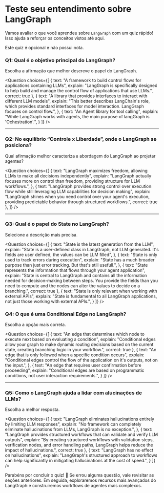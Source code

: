 # Teste seu entendimento sobre LangGraph

Vamos avaliar o que você aprendeu sobre `LangGraph` com um quiz rápido! Isso ajuda a reforçar os conceitos vistos até aqui.

Este quiz é opcional e não possui nota.

### Q1: Qual é o objetivo principal do LangGraph?
Escolha a afirmação que melhor descreve o papel do LangGraph.

<Question
choices={[
  {
    text: "A framework to build control flows for applications containing LLMs",
    explain: "LangGraph is specifically designed to help build and manage the control flow of applications that use LLMs.",
    correct: true
  },
  {
    text: "A library that provides interfaces to interact with different LLM models",
    explain: "This better describes LangChain's role, which provides standard interfaces for model interaction. LangGraph focuses on control flow.",
  },
  {
    text: "An Agent library for tool calling",
    explain: "While LangGraph works with agents, the main purpose of langGraph is 'Ochestration'.",
  }
]}
/>

---

### Q2: No equilíbrio “Controle x Liberdade”, onde o LangGraph se posiciona?
Qual afirmação melhor caracteriza a abordagem do LangGraph ao projetar agentes?

<Question
choices={[
  {
    text: "LangGraph maximizes freedom, allowing LLMs to make all decisions independently",
    explain: "LangGraph actually focuses more on control than freedom, providing structure for LLM workflows.",
  },
  {
    text: "LangGraph provides strong control over execution flow while still leveraging LLM capabilities for decision making",
    explain: "LangGraph shines when you need control over your agent's execution, providing predictable behavior through structured workflows.",
    correct: true
  },
]}
/>

---

### Q3: Qual é o papel do State no LangGraph?
Selecione a descrição mais precisa.

<Question
choices={[
  {
    text: "State is the latest generation from the LLM",
    explain: "State is a user-defined class in LangGraph, not LLM generated. It's fields are user defined, the values can be LLM filled",
  },
  {
    text: "State is only used to track errors during execution",
    explain: "State has a much broader purpose than just error tracking. But that's still usefull.",
  },
  {
    text: "State represents the information that flows through your agent application",
    explain: "State is central to LangGraph and contains all the information needed for decision-making between steps. You provide the fields than you need to compute and the nodes can alter the values to decide on a branching.",
    correct: true
  },
  {
    text: "State is only relevant when working with external APIs",
    explain: "State is fundamental to all LangGraph applications, not just those working with external APIs.",
  }
]}
/>

### Q4: O que é uma Conditional Edge no LangGraph?
Escolha a opção mais correta.

<Question
choices={[
    {
    text: "An edge that determines which node to execute next based on evaluating a condition",
    explain: "Conditional edges allow your graph to make dynamic routing decisions based on the current state, creating branching logic in your workflow.",
    correct: true
  },
  {
    text: "An edge that is only followed when a specific condition occurs",
    explain: "Conditional edges control the flow of the application on it's outputs, not on the input.",
  },
  {
    text: "An edge that requires user confirmation before proceeding",
    explain: "Conditional edges are based on programmatic conditions, not user interaction requirements.",
  }
]}
/>

---

### Q5: Como o LangGraph ajuda a lidar com alucinações de LLMs?
Escolha a melhor resposta.

<Question
choices={[
  {
    text: "LangGraph eliminates hallucinations entirely by limiting LLM responses",
    explain: "No framework can completely eliminate hallucinations from LLMs, LangGraph is no exception.",
  },
  {
    text: "LangGraph provides structured workflows that can validate and verify LLM outputs",
    explain: "By creating structured workflows with validation steps, verification nodes, and error handling paths, LangGraph helps reduce the impact of hallucinations.",
    correct: true
  },
  {
    text: "LangGraph has no effect on hallucinations",
    explain: "LangGraph's structured approach to workflows can help significantly in mitigating hallucinations at the cost of speed.",
  }
]}
/>

Parabéns por concluir o quiz! 🎉 Se errou alguma questão, vale revisitar as seções anteriores. Em seguida, exploraremos recursos mais avançados do LangGraph e construiremos workflows de agentes mais complexos.
